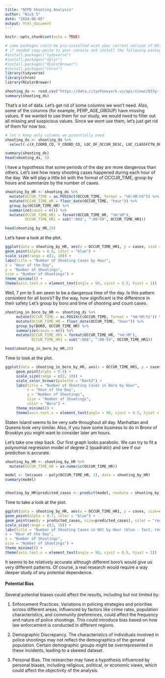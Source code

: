 ---
title: "NYPD Shooting Analysis"
author: "Nick S"
date: "2024-06-05"
output: html_document
---

```{r setup, include=FALSE}
knitr::opts_chunk$set(echo = TRUE)
```

```{r libraries, include=FALSE}
# some packages could be pre-installed with your current version of RStudio 
# if needed copy-paste to your console and install the following packages
#install.packages("tydyverse")
#install.packages("dplyr")
#install.packages("RColorBrewer")
#install.packages("chron")
library(tidyverse)
library(chron)
library(RColorBrewer)
```



```{r import NYPD shooting ds}
shooting_ds <- read.csv("https://data.cityofnewyork.us/api/views/833y-fsy8/rows.csv")
summary(shooting_ds)

```
That's a lot of data. Let's get rid of some columns we won't need.
Also, some of the columns (for example, PERP_AGE_GROUP) have missing values. If we wanted to use them for our study, we would need to filter out all missing and suspicious values. Since we wont use them, let's just get rid of them for now too.


```{r tidying dataset}
# let's keep only columns we potentially need
shooting_ds <- shooting_ds %>% 
  select(-c(X_COORD_CD, Y_COORD_CD, LOC_OF_OCCUR_DESC, LOC_CLASSFCTN_DESC, LOCATION_DESC, Latitude, Longitude, Lon_Lat, PRECINCT, JURISDICTION_CODE, STATISTICAL_MURDER_FLAG, PERP_RACE, VIC_RACE, PERP_SEX, PERP_AGE_GROUP)) 

summary(shooting_ds)
head(shooting_ds, 5)
```


I have a hypothesis that some periods of the day are more dangerous than others. Let's see how many shooting cases happened during each hour of the day.
We will play a little bit with the format of OCCUR_TIME, group by hours and summarize by the number of cases.

```{r sort by time}
shooting_by_HR <- shooting_ds %>%
  mutate(OCCUR_TIME = as.POSIXct(OCCUR_TIME, format = "%H:%M:%S")) %>% 
  mutate(OCCUR_TIME_HR = floor_date(OCCUR_TIME, "hour")) %>% 
  group_by(OCCUR_TIME_HR) %>% 
  summarize(cases = n()) %>% 
  mutate(OCCUR_TIME_HR1 = format(OCCUR_TIME_HR, "%H:%M"),
         OCCUR_TIME_HR1 = sub(":00$", ":00-59", OCCUR_TIME_HR1))

head(shooting_by_HR,10)
```


Let's have a look at the plot. 

```{r number of shootings per hour - plot, fig.width=10, fig.height=5}
ggplot(data = shooting_by_HR, aes(x = OCCUR_TIME_HR1, y = cases, size = cases)) +
geom_point(alpha = 0.6, color = "blue") +
scale_size(range = c(2, 10)) + 
labs(title = "Number of Shooting Cases by Hour",
x = "Hour of the Day",
y = "Number of Shootings",
size = "Number of Shootings") +
theme_minimal() +
theme(axis.text.x = element_text(angle = 90, vjust = 0.5, hjust = 1))

```

Well, 7 pm to 5 am seem to be a dangerous time of the day. Is this pattern consistent for all boro's?
By the way, how significant is the difference in their safety
Let's group by boro and time of shooting and count cases.
```{r sort by boro and time}

shooting_in_boro_by_HR <- shooting_ds %>%
     mutate(OCCUR_TIME = as.POSIXct(OCCUR_TIME, format = "%H:%M:%S")) %>% 
     mutate(OCCUR_TIME_HR = floor_date(OCCUR_TIME, "hour")) %>% 
     group_by(BORO, OCCUR_TIME_HR) %>% 
     summarize(cases = n()) %>% 
     mutate(OCCUR_TIME_HR1 = format(OCCUR_TIME_HR, "%H:%M"),
            OCCUR_TIME_HR1 = sub(":00$", ":00-59", OCCUR_TIME_HR1))

head(shooting_in_boro_by_HR,10)

```

Time to look at the plot. 
```{r number of shootings in boros per hour - plot, fig.width=10, fig.height=5}
ggplot(data = shooting_in_boro_by_HR, aes(x = OCCUR_TIME_HR1, y = cases, size = cases, color = BORO)) +
     geom_point(alpha = 0.8) +
     scale_size(range = c(2, 10)) + 
     scale_color_brewer(palette = "Dark2") +  
     labs(title = "Number of Shooting Cases in Boro by Hour",
          x = "Hour of the Day",
          y = "Number of Shootings",
          size = "Number of Shootings",
          color = "Boro") +
     theme_minimal() +
     theme(axis.text.x = element_text(angle = 90, vjust = 0.5, hjust = 1))

```
Staten Island seems to be very safe throughout all day.
Manhattan and Queens look very similar.
Also, if you have some business to do in Bronx of Brooklyn you might want to consider later am hours.

Let's take one step back. Our first graph looks parabolic. We can try to fit a polynomial regression model of degree 2 (quadratic) and see if our prediction is accurate.

```{r number of shootings in NYC per hour model}

shooting_by_HR <- shooting_by_HR %>%
  mutate(OCCUR_TIME_HR = as.numeric(OCCUR_TIME_HR))

model <- lm(cases ~ poly(OCCUR_TIME_HR, 2), data = shooting_by_HR)
summary(model)


shooting_by_HR$predicted_cases <- predict(model, newdata = shooting_by_HR)
```

Time to take a look at the plot.
```{r number of shootings in NYC per hour model - plot, fig.width=10, fig.height=5}
ggplot(data = shooting_by_HR, aes(x = OCCUR_TIME_HR1, y = cases, size=cases)) +
geom_point(alpha = 0.7, color = "blue") +
geom_point(aes(y = predicted_cases, size=predicted_cases), color = "red", alpha = 0.7)+
scale_size(range = c(2, 10)) + 
labs(title = "Number of Shooting Cases in NYC by Hour (blue - fact, red - prediction)",
x = "Hour of the Day",
y = "Number of Shootings",
size = "Number of Shootings") +
theme_minimal() +
theme(axis.text.x = element_text(angle = 90, vjust = 0.5, hjust = 1))
```
It seems to be relatively accurate although different boro's would give us very different patterns.
Of course, a real research would require a way deeper study of any potential dependence.



#### Potential Bias

Several potential biases could affect the results, including but not limited by:

1. Enforcement Practices. 
Variations in policing strategies and priorities across different areas, influenced by factors like crime rates, population characteristics, and community preferences, could affect the frequency and nature of police shootings. This could introduce bias based on how law enforcement is conducted in different regions.

2. Demographic Discrepancy. 
The characteristics of individuals involved in police shootings may not reflect the demographics of the general population. Certain demographic groups might be overrepresented in these incidents, leading to a skewed dataset.

3. Personal Bias. 
The researcher may have a hypothesis influenced by personal biases, including religious, political, or economic views, which could affect the objectivity of the analysis.